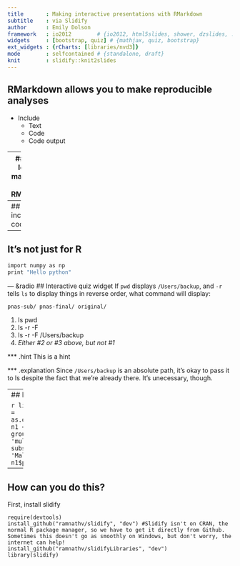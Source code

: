 ```yaml
---
title       : Making interactive presentations with RMarkdown
subtitle    : via Slidify
author      : Emily Dolson
framework   : io2012        # {io2012, html5slides, shower, dzslides, ...}
widgets     : [bootstrap, quiz] # {mathjax, quiz, bootstrap}
ext_widgets : {rCharts: [libraries/nvd3]}
mode        : selfcontained # {standalone, draft}
knit        : slidify::knit2slides
---
```

## RMarkdown allows you to make reproducible analyses

- Include 
  - Text 
  - Code
  - Code output

---
## Slidify lets you make slides in RMarkdown

- Slides will work the same across all operating systems and on the web
- If your data changes, just rebuild the presentation and your done!
- You can do really cool interactive plots and things 

---
## Easily include code
```r
library(ggplot2)
ggplot(data=Orange) + geom_line(aes(x=age, y=circumference, color=Tree))
```

---
## It's not just for R

```r
import numpy as np
print "Hello python"
```

--- &radio
## Interactive quiz widget
If `pwd` displays `/Users/backup`, and `-r` tells `ls` to display things in reverse order, what command will display:
```
pnas-sub/ pnas-final/ original/
```
1. ls pwd
2. ls -r -F
3. ls -r -F /Users/backup
4. _Either #2 or #3 above, but not #1_

*** .hint
This is a hint

*** .explanation
Since `/Users/backup` is an absolute path, it's okay to pass it to ls despite the fact that we're already there. It's unecessary, though.

--- 
## Interactive Chart

```r
library(rCharts)
haireye = as.data.frame(HairEyeColor)
n1 <- nPlot(Freq ~ Hair, group = 'Eye', type = 'multiBarChart',
  data = subset(haireye, Sex == 'Male')
)
n1$print('chart1')
```
---
## How can you do this?

First, install slidify

```
require(devtools)
install_github("ramnathv/slidify", "dev") #Slidify isn't on CRAN, the normal R package manager, so we have to get it directly from Github. Sometimes this doesn't go as smoothly on Windows, but don't worry, the internet can help!
install_github("ramnathv/slidifyLibraries", "dev")
library(slidify)
```
